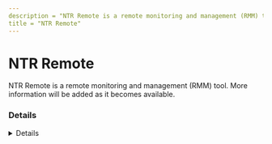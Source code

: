 ---
description = "NTR Remote is a remote monitoring and management (RMM) tool. More information will be added as it becomes available."
title = "NTR Remote"
---



# NTR Remote

NTR Remote is a remote monitoring and management (RMM) tool. More information will be added as it becomes available.

### Details
<Details author={""}
         category={""}
         created={""}
         website={""}
         lastModified={"2024-02-26"}
         privileges={""}
         free={ false }
         verification={ false }
/>

#### Installation Paths
<Card code={ ["NTRsupportPro_EN.exe"] }/>

#### Supported OS
<Badges color="warning" badges={ ["Windows"] }/>




### Forensic Artifacts




#### Network Artifacts
<EuiSpacer size="xl"/>
<NetworkArtifactsTable data={ [{"Description": "Known remote domains", "Domains": ["*.ntrsupport.com"], "Ports": []}] }/>




### Detections
- Detects potential network activity of NTR Remote RMM tool
  - [Sigma Rule](https://github.com/magicsword-io/LOLRMM/blob/main/detections/sigma/ntr_remote_network_sigma.yml)
- Detects potential processes activity of NTR Remote RMM tool
  - [Sigma Rule](https://github.com/magicsword-io/LOLRMM/blob/main/detections/sigma/ntr_remote_processes_sigma.yml)

### References
- [DOA as of 2024](DOA as of 2024)

